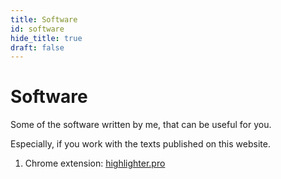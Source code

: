 ```yaml
---
title: Software
id: software
hide_title: true
draft: false
---
```


# Software

Some of the software written by me, that can be useful for you.

Especially, if you work with the texts published on this website.

1) Chrome extension: [highlighter.pro](/software/highlighter)
